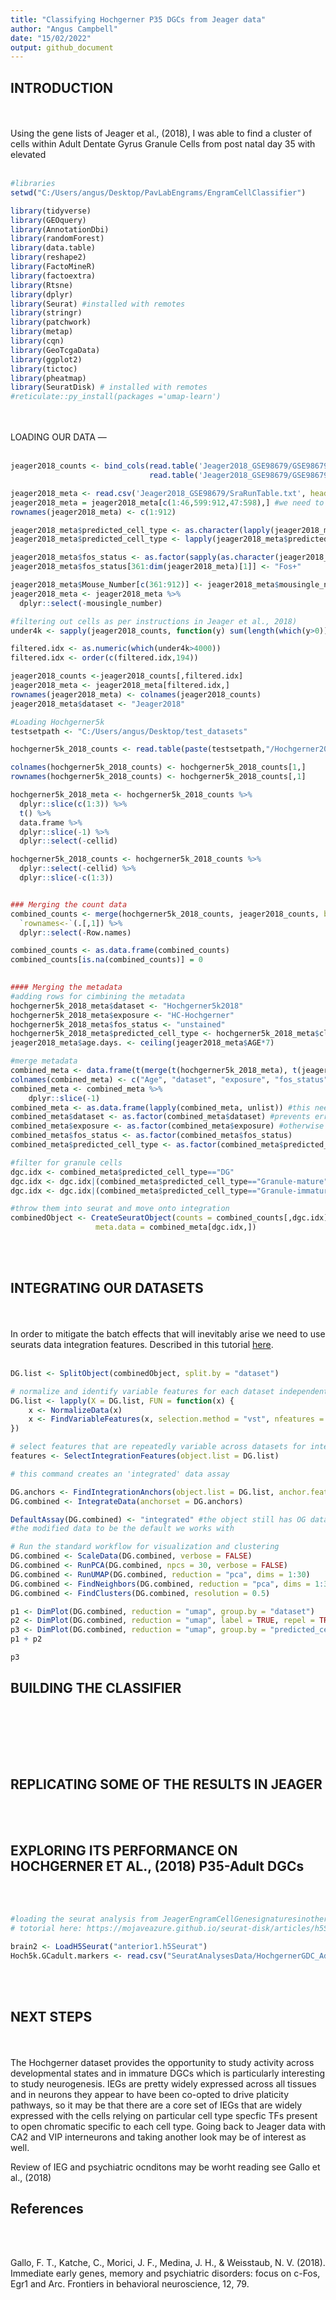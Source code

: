 ---
title: "Classifying Hochgerner P35 DGCs from Jeager data"
author: "Angus Campbell"
date: "15/02/2022"
output: github_document
---

INTRODUCTION
---
<br>
<br>
Using the gene lists of Jeager et al., (2018), I was able to find a cluster of cells within Adult Dentate Gyrus Granule Cells from post natal day 35 with elevated 
<br>
<br>
```{r include = FALSE}
#libraries
setwd("C:/Users/angus/Desktop/PavLabEngrams/EngramCellClassifier")

library(tidyverse)
library(GEOquery)
library(AnnotationDbi)
library(randomForest)
library(data.table)
library(reshape2)
library(FactoMineR)
library(factoextra)
library(Rtsne)
library(dplyr)
library(Seurat) #installed with remotes
library(stringr)
library(patchwork)
library(metap)
library(cqn)
library(GeoTcgaData)
library(ggplot2)
library(tictoc)
library(pheatmap)
library(SeuratDisk) # installed with remotes
#reticulate::py_install(packages ='umap-learn')

```


<br>
<br>
LOADING OUR DATA
---
<br>
<br>
```{r include = FALSE}
jeager2018_counts <- bind_cols(read.table('Jeager2018_GSE98679/GSE98679_count.txt.gz', header = TRUE, check.names = FALSE),
                               read.table('Jeager2018_GSE98679/GSE98679_v2_GSM3308862-GSM3309413_count.txt.gz', header = TRUE, check.names = FALSE))

jeager2018_meta <- read.csv('Jeager2018_GSE98679/SraRunTable.txt', header = TRUE)
jeager2018_meta = jeager2018_meta[c(1:46,599:912,47:598),] #we need to fix Jeager's files up a bit
rownames(jeager2018_meta) <- c(1:912)

jeager2018_meta$predicted_cell_type <- as.character(lapply(jeager2018_meta$predicted_cell_type, function(x) if (x=="") {"DG"} else {x}))
jeager2018_meta$predicted_cell_type <- lapply(jeager2018_meta$predicted_cell_type, function(x) if (x=="") {"DG"} else {x})

jeager2018_meta$fos_status <- as.factor(sapply(as.character(jeager2018_meta$source_name), function(y) if (grepl("_F_", y, fixed=TRUE)) "Fos+" else "Fos-"  ))
jeager2018_meta$fos_status[361:dim(jeager2018_meta)[1]] <- "Fos+"

jeager2018_meta$Mouse_Number[c(361:912)] <- jeager2018_meta$mousingle_number[c(361:912)]
jeager2018_meta <- jeager2018_meta %>% 
  dplyr::select(-mousingle_number)

#filtering out cells as per instructions in Jeager et al., 2018)
under4k <- sapply(jeager2018_counts, function(y) sum(length(which(y>0))))

filtered.idx <- as.numeric(which(under4k>4000))
filtered.idx <- order(c(filtered.idx,194))

jeager2018_counts <-jeager2018_counts[,filtered.idx]
jeager2018_meta <- jeager2018_meta[filtered.idx,]
rownames(jeager2018_meta) <- colnames(jeager2018_counts)
jeager2018_meta$dataset <- "Jeager2018"

#Loading Hochgerner5k
testsetpath <- "C:/Users/angus/Desktop/test_datasets"

hochgerner5k_2018_counts <- read.table(paste(testsetpath,"/Hochgerner2018/GSE95315_10X_expression_data_v2.tab.gz", sep=""))

colnames(hochgerner5k_2018_counts) <- hochgerner5k_2018_counts[1,]
rownames(hochgerner5k_2018_counts) <- hochgerner5k_2018_counts[,1]

hochgerner5k_2018_meta <- hochgerner5k_2018_counts %>% 
  dplyr::slice(c(1:3)) %>%
  t() %>%
  data.frame %>%
  dplyr::slice(-1) %>% 
  dplyr::select(-cellid)

hochgerner5k_2018_counts <- hochgerner5k_2018_counts %>% 
  dplyr::select(-cellid) %>% 
  dplyr::slice(-c(1:3))


### Merging the count data
combined_counts <- merge(hochgerner5k_2018_counts, jeager2018_counts, by = "row.names") %>%
  `rownames<-`(.[,1]) %>%
  dplyr::select(-Row.names)

combined_counts <- as.data.frame(combined_counts)
combined_counts[is.na(combined_counts)] = 0
  

#### Merging the metadata
#adding rows for cimbining the metadata
hochgerner5k_2018_meta$dataset <- "Hochgerner5k2018"
hochgerner5k_2018_meta$exposure <- "HC-Hochgerner"
hochgerner5k_2018_meta$fos_status <- "unstained"
hochgerner5k_2018_meta$predicted_cell_type <- hochgerner5k_2018_meta$cluster_name
jeager2018_meta$age.days. <- ceiling(jeager2018_meta$AGE*7)

#merge metadata
combined_meta <- data.frame(t(merge(t(hochgerner5k_2018_meta), t(jeager2018_meta), by = "row.names")))
colnames(combined_meta) <- c("Age", "dataset", "exposure", "fos_status", "predicted_cell_type")
combined_meta <- combined_meta %>%
    dplyr::slice(-1)
combined_meta <- as.data.frame(lapply(combined_meta, unlist)) #this needs to happen
combined_meta$dataset <- as.factor(combined_meta$dataset) #prevents error later when splitting object
combined_meta$exposure <- as.factor(combined_meta$exposure) #otherwise all these columns stay as lists
combined_meta$fos_status <- as.factor(combined_meta$fos_status)
combined_meta$predicted_cell_type <- as.factor(combined_meta$predicted_cell_type)

```
```{r}
#filter for granule cells 
dgc.idx <- combined_meta$predicted_cell_type=="DG"
dgc.idx <- dgc.idx|(combined_meta$predicted_cell_type=="Granule-mature")
dgc.idx <- dgc.idx|(combined_meta$predicted_cell_type=="Granule-immature")

#throw them into seurat and move onto integration
combinedObject <- CreateSeuratObject(counts = combined_counts[,dgc.idx],
                   meta.data = combined_meta[dgc.idx,])
```

<br>
<br>

INTEGRATING OUR DATASETS
---
<br>
<br>
In order to mitigate the batch effects that will inevitably arise we need to use seurats data integration features.  Described in this tutorial [here](https://satijalab.org/seurat/articles/integration_introduction.html).
<br>
<br>

```{r}
DG.list <- SplitObject(combinedObject, split.by = "dataset") 

# normalize and identify variable features for each dataset independently
DG.list <- lapply(X = DG.list, FUN = function(x) {
    x <- NormalizeData(x)
    x <- FindVariableFeatures(x, selection.method = "vst", nfeatures = 2000)
})

# select features that are repeatedly variable across datasets for integration
features <- SelectIntegrationFeatures(object.list = DG.list)
```


```{r}
# this command creates an 'integrated' data assay

DG.anchors <- FindIntegrationAnchors(object.list = DG.list, anchor.features = features)
DG.combined <- IntegrateData(anchorset = DG.anchors)
```
```{r}
DefaultAssay(DG.combined) <- "integrated" #the object still has OG data but now we set
#the modified data to be the default we works with

# Run the standard workflow for visualization and clustering
DG.combined <- ScaleData(DG.combined, verbose = FALSE)
DG.combined <- RunPCA(DG.combined, npcs = 30, verbose = FALSE)
DG.combined <- RunUMAP(DG.combined, reduction = "pca", dims = 1:30)
DG.combined <- FindNeighbors(DG.combined, reduction = "pca", dims = 1:30)
DG.combined <- FindClusters(DG.combined, resolution = 0.5)
```


```{r}
p1 <- DimPlot(DG.combined, reduction = "umap", group.by = "dataset")
p2 <- DimPlot(DG.combined, reduction = "umap", label = TRUE, repel = TRUE)
p3 <- DimPlot(DG.combined, reduction = "umap", group.by = "predicted_cell_type")
p1 + p2
```
```{r}
p3
```


BUILDING THE CLASSIFIER
---
<br>
<br>


<br>
<br>

REPLICATING SOME OF THE RESULTS IN JEAGER
---


<br>
<br>

EXPLORING ITS PERFORMANCE ON HOCHGERNER ET AL., (2018) P35-Adult DGCs
---
<br>
<br>
```{r}
#loading the seurat analysis from JeagerEngramCellGenesignaturesinotherdatasets.Rmd
# totorial here: https://mojaveazure.github.io/seurat-disk/articles/h5Seurat-load.html

brain2 <- LoadH5Seurat("anterior1.h5Seurat")
Hoch5k.GCadult.markers <- read.csv("SeuratAnalysesData/HochgernerGDC_Adult_marker.csv")
```
<br>
<br>

NEXT STEPS
---
<br>
<br>
The Hochgerner dataset provides the opportunity to study activity across developmental states and in immature DGCs which is particularly interesting to study neurogenesis.  IEGs are pretty widely expressed across all tissues and in neurons they appear to have been co-opted to drive platicity pathways, so it may be that there are a core set of IEGs that are widely expressed with the cells relying on particular cell type specfic TFs present to open chromatic specific to each cell type.  Going back to Jeager data with CA2 and VIP interneurons and taking another look may be of interest as well.

Review of IEG and psychiatric ocnditons may be worht reading see Gallo et al., (2018)


References
---
<br>
<br>

Gallo, F. T., Katche, C., Morici, J. F., Medina, J. H., & Weisstaub, N. V. (2018). Immediate early genes, memory and psychiatric disorders: focus on c-Fos, Egr1 and Arc. Frontiers in behavioral neuroscience, 12, 79.
